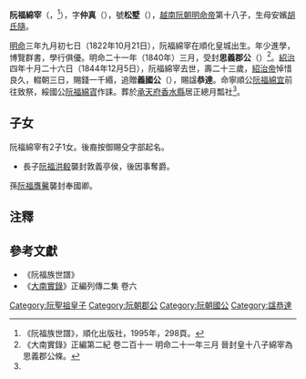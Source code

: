 '''阮福綿宰'''（{{vie|v='''Nguyễn Phúc Miên Tề'''|hn=阮福綿宰}}，{{bd|1822年|10月21日|1844年|12月5日|catIdx=R阮}}<ref name=shipu>《阮福族世譜》，順化出版社，1995年，298頁。</ref>），字'''仲真'''（{{vie|v='''Trọng Chân'''|hn=仲真}}），號'''松墅'''（{{vie|v='''Tùng Thự'''|hn=松墅}}），[[越南|越南]][[阮朝|阮朝]][[明命帝|明命帝]]第十八子，生母安嬪[[胡氏隨|胡氏隨]]。

[[明命|明命]]三年九月初七日（1822年10月21日），阮福綿宰在順化皇城出生。年少進學，博覽群書，學行俱優。明命二十一年（1840年）三月，受封'''思義郡公'''（{{vie|v=Tư Nghĩa Quận Công|hn=思義郡公}}）<ref>《大南實錄》正編第二紀 卷二百十一 明命二十一年三月 晉封皇十八子綿宰為思義郡公條。</ref>。[[紹治|紹治]]四年十月二十六日（1844年12月5日），阮福綿宰去世，壽二十三歲，[[紹治帝|紹治帝]]悼惜良久，輟朝三日，賜錢一千緡，追贈'''義國公'''（{{vie|v=Nghĩa Quốc Công|hn=義國公}}），賜諡'''恭達'''。命寧順公[[阮福綿宜|阮福綿宜]]前往致祭，綏國公[[阮福綿寊|阮福綿寊]]作誄。葬於[[承天府_(越南)|承天府]][[香水縣|香水縣]]居正總月瓢社<ref name=shipu/>。

==子女==
阮福綿宰有2子1女。後裔按御賜殳字部起名。
*長子[[阮福洪殽|阮福洪殽]]襲封敦義亭侯，後因事奪爵。
孫[[阮福膺毊|阮福膺毊]]襲封奉國卿。
==注釋==
{{reflist}}

==參考文獻==
*《阮福族世譜》
*《[[大南實錄|大南實錄]]》正編列傳二集 卷六
{{阮聖祖子女}}
[[Category:阮聖祖皇子|Category:阮聖祖皇子]]
[[Category:阮朝郡公|Category:阮朝郡公]]
[[Category:阮朝國公|Category:阮朝國公]]
[[Category:諡恭達|Category:諡恭達]]